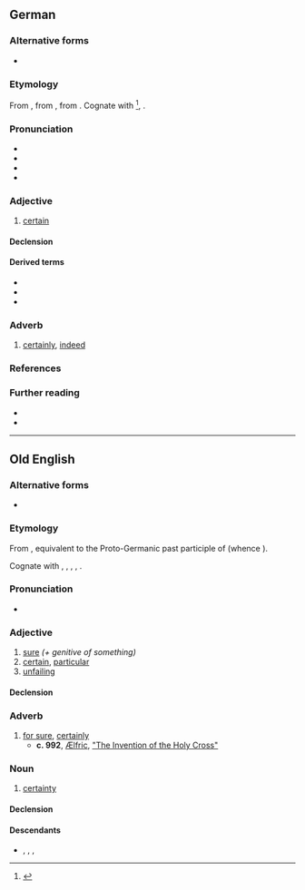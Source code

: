 {{also|gewiß}}
==German==

===Alternative forms===
* {{alter|de|gewiß}}

===Etymology===
{{root|de|ine-pro|*weyd-}}
From {{inh|de|gmh|gewis}}, from {{inh|de|goh|giwis}}, from {{inh|de|gem-pro|*gawissaz||known, certain, sure}}. Cognate with {{cog|nl|wis}}<ref>{{R:Kluge 1891|gewiß}}</ref>, {{cog|en|iwis}}.

===Pronunciation===
* {{IPA|de|/ɡəˈvɪs/}}
* {{rhymes|de|ɪs|s=2}}
* {{audio|de|DE-gewiss.ogg|audio}}
* {{audio|de|BY-gewiss.ogg|Audio (Bavarian)}}

===Adjective===
{{de-adj|er|gewissesten}}

# [[certain]]
#: {{ant|de|ungewiss}}

====Declension====
{{de-decl-adj|gewiss|gewisser|gewissest}}

====Derived terms====
* {{l|de|in gewisser Weise}}
* {{l|de|gewissermaßen}}
* {{l|de|Gewissheit}}

===Adverb===
{{de-adv}}

# [[certainly]], [[indeed]]
#: {{syn|de|sicherlich}}

===References===
<references/>

===Further reading===
* {{R:Duden}}
* {{R:DWDS}}

----

==Old English==

===Alternative forms===
* {{alter|ang|ġewis}}

===Etymology===
From {{inh|ang|gem-pro|*gawissaz||certain}}, equivalent to {{prefix|ang|ge||alt1=ġe-}} the Proto-Germanic past participle of {{m|gem-pro|*witaną}} (whence {{cog|ang|witan}}).

Cognate with {{cog|ofs|wiss}}, {{cog|osx|giwiss}}, {{cog|odt|*giwis}}, {{cog|goh|giwiss}}, {{cog|non|viss}}.

===Pronunciation===
* {{ang-IPA|ġewiss}}

===Adjective===
{{ang-adj|ġewiss}}

# [[sure]] ''(+ genitive of something)''
# [[certain]], [[particular]]
# [[unfailing]]

====Declension====
{{ang-adecl|ġewiss}}

===Adverb===
{{ang-adv|head=ġewiss}}

# [[for sure]], [[certainly]]
#* '''c. 992''', [[w:Ælfric of Eynsham|Ælfric]], [https://books.google.com/books?id=m2hVAAAAcAAJ&pg=PA306 "The Invention of the Holy Cross"]
#*: {{quote|ang|''Hēo becōm tō þǣre stōwe and āfand þrēo rōde. Ān wæs þæs Hǣlendes, and þā ōðra þāra þēofa. Þā nysse hēo '''ġewiss''' hwelcu wǣre Cristes rōd.''|She came to the place and found three crosses. One was Jesus', and the others belonged to the thieves. But she didn't know '''for sure''' which cross was Christ's.}}

===Noun===
{{ang-noun|head=ġewiss|n}}

# [[certainty]]

====Declension====
{{ang-decl-noun-a-n|ġewiss}}

====Descendants====
* {{desc|enm|ywis}}, {{l|en|iwis}}, {{l|en|wis}}, {{l|en|wiss}}